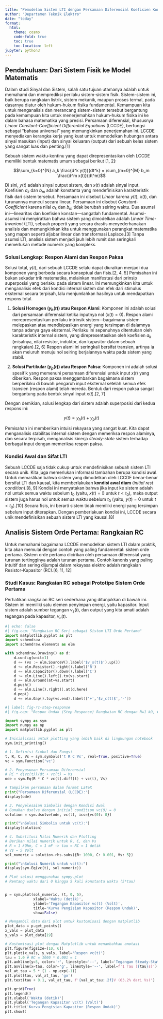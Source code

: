```yaml
---
title: "Pemodelan Sistem LTI dengan Persamaan Diferensial Koefisien Konstan (LCCDE)"
author: "Departemen Teknik Elektro"
date: "today"
format:
  html:
    theme: cosmo
    code-fold: true
    toc: true
    toc-location: left
jupyter: python3
---
```


## Pendahuluan: Dari Sistem Fisik ke Model Matematis

Dalam studi Sinyal dan Sistem, salah satu tujuan utamanya adalah untuk memahami dan memprediksi perilaku sistem-sistem fisik. Sistem-sistem ini, baik berupa rangkaian listrik, sistem mekanik, maupun proses termal, pada dasarnya diatur oleh hukum-hukum fisika fundamental. Kemampuan kita untuk menganalisis dan merancang sistem-sistem tersebut bergantung pada kemampuan kita untuk menerjemahkan hukum-hukum fisika ini ke dalam bahasa matematika yang presisi. Persamaan diferensial, khususnya *Linear Constant-Coefficient Differential Equations* (LCCDE), berfungsi sebagai "bahasa universal" yang memungkinkan penerjemahan ini. LCCDE menyediakan kerangka kerja yang kuat untuk memodelkan hubungan antara sinyal masukan (input) dan sinyal keluaran (output) dari sebuah kelas sistem yang sangat luas dan penting.[1]

Sebuah sistem waktu-kontinu yang dapat direpresentasikan oleh LCCDE memiliki bentuk matematis umum sebagai berikut [1, 2]:

$$\sum_{k=0}^{N} a_k \frac{d^k y(t)}{dt^k} = \sum_{m=0}^{M} b_m \frac{d^m x(t)}{dt^m}$$

Di sini, $y(t)$ adalah sinyal output sistem, dan $x(t)$ adalah sinyal input. Koefisien $a_k$ dan $b_m$ adalah konstanta yang mendefinisikan karakteristik fisik dari sistem tersebut. Persamaan ini disebut *Linear* karena $y(t)$, $x(t)$, dan turunannya muncul secara linear. Persamaan ini disebut *Constant-Coefficient* karena nilai $a_k$ dan $b_m$ tidak berubah seiring waktu. Dua asumsi ini—linearitas dan koefisien konstan—sangatlah fundamental. Asumsi-asumsi ini menyiratkan bahwa sistem yang dimodelkan adalah *Linear Time-Invariant* (LTI), sebuah properti yang secara drastis menyederhanakan analisis dan memungkinkan kita untuk menggunakan perangkat matematika yang mapan seperti aljabar linear dan transformasi Laplace.[3] Tanpa asumsi LTI, analisis sistem menjadi jauh lebih rumit dan seringkali memerlukan metode numerik yang kompleks.

### Solusi Lengkap: Respon Alami dan Respon Paksa

Solusi total, $y(t)$, dari sebuah LCCDE selalu dapat diuraikan menjadi dua komponen yang berbeda secara konseptual dan fisis.[2, 4, 5] Pemisahan ini bukan sekadar trik matematika, melainkan manifestasi dari prinsip superposisi yang berlaku pada sistem linear. Ini memungkinkan kita untuk menganalisis efek dari kondisi internal sistem dan efek dari stimulus eksternal secara terpisah, lalu menjumlahkan hasilnya untuk mendapatkan respons total.

1.  **Solusi Homogen ($y_h(t)$) atau Respon Alami**: Komponen ini adalah solusi dari persamaan diferensial ketika inputnya nol ($x(t) = 0$). Respon alami merepresentasikan perilaku intrinsik sistem—bagaimana sistem melepaskan atau mendisipasikan energi yang tersimpan di dalamnya tanpa adanya gaya eksternal. Perilaku ini sepenuhnya ditentukan oleh karakteristik internal sistem, yang direpresentasikan oleh koefisien $a_k$ (misalnya, nilai resistor, induktor, dan kapasitor dalam sebuah rangkaian).[2, 6] Respon alami ini seringkali bersifat transien, artinya ia akan meluruh menuju nol seiring berjalannya waktu pada sistem yang stabil.

2.  **Solusi Partikular ($y_p(t)$) atau Respon Paksa**: Komponen ini adalah solusi spesifik yang memenuhi persamaan diferensial untuk input $x(t)$ yang diberikan. Respon paksa menggambarkan bagaimana sistem berperilaku di bawah pengaruh input eksternal setelah semua efek transien (respon alami) telah mereda. Bentuk dari respon paksa sangat bergantung pada bentuk sinyal input $x(t)$.[2, 7]

Dengan demikian, solusi lengkap dari sistem adalah superposisi dari kedua respons ini:

$$y(t) = y_h(t) + y_p(t)$$

Pemisahan ini memberikan intuisi rekayasa yang sangat kuat. Kita dapat menganalisis stabilitas internal sistem dengan memeriksa respon alaminya, dan secara terpisah, menganalisis kinerja *steady-state* sistem terhadap berbagai input dengan memeriksa respon paksa.

### Kondisi Awal dan Sifat LTI

Sebuah LCCDE saja tidak cukup untuk mendefinisikan sebuah sistem LTI secara unik. Kita juga memerlukan informasi tambahan berupa kondisi awal. Untuk memastikan bahwa sistem yang dimodelkan oleh LCCDE benar-benar bersifat LTI dan kausal, kita memberlakukan **kondisi awal diam** (*initial rest condition*).[8, 9] Kondisi ini menyatakan bahwa jika input ke sistem adalah nol untuk semua waktu sebelum $t_0$ (yaitu, $x(t) = 0$ untuk $t < t_0$), maka output sistem juga harus nol untuk semua waktu sebelum $t_0$ (yaitu, $y(t) = 0$ untuk $t < t_0$).[10] Secara fisis, ini berarti sistem tidak memiliki energi yang tersimpan sebelum input diterapkan. Dengan pemberlakuan kondisi ini, LCCDE secara unik mendefinisikan sebuah sistem LTI yang kausal.[8]

## Analisis Sistem Orde Pertama: Rangkaian RC

Untuk memahami bagaimana LCCDE memodelkan sistem LTI dalam praktik, kita akan memulai dengan contoh yang paling fundamental: sistem orde pertama. Sistem orde pertama dicirikan oleh persamaan diferensial yang turunan tertingginya adalah turunan pertama. Contoh kanonis yang paling intuitif dan sering dijumpai dalam rekayasa elektro adalah rangkaian Resistor-Kapasitor (RC).[6, 11, 12]

### Studi Kasus: Rangkaian RC sebagai Prototipe Sistem Orde Pertama

Perhatikan rangkaian RC seri sederhana yang ditunjukkan di bawah ini. Sistem ini memiliki satu elemen penyimpan energi, yaitu kapasitor. Input sistem adalah sumber tegangan $v_s(t)$, dan output yang kita amati adalah tegangan pada kapasitor, $v_c(t)$.

```python
#| echo: false
#| fig-cap: "Rangkaian RC Seri sebagai Sistem LTI Orde Pertama"
import matplotlib.pyplot as plt
import schemdraw
import schemdraw.elements as elm

with schemdraw.Drawing() as d:
    d.config(unit=1)
    d += (vs := elm.SourceV().label('$v_s(t)$').up())
    d += elm.Resistor().right().label('R')
    d += elm.Capacitor().down().label('C')
    d += elm.Line().left().to(vs.start)
    d += elm.Ground(at=vs.start)
    d.push()
    d += elm.Line().right().at(d.here)
    d.pop()
    d += elm.Gap().toy(vs.end).label(['+','$v_c(t)$','-'])
```
```python
#| label: fig-rc-step-response
#| fig-cap: "Respon Undak (Step Response) Rangkaian RC dengan R=1 kΩ, C=1 mF, dan Vs=5 V"

import sympy as sym
import numpy as np
import matplotlib.pyplot as plt

# Inisialisasi untuk plotting yang lebih baik di lingkungan notebook
sym.init_printing()

# 1. Definisi Simbol dan Fungsi
t, R, C, Vs = sym.symbols('t R C Vs', real=True, positive=True)
vc = sym.Function('vc')

# 2. Penyusunan Persamaan Diferensial
# RC * d(vc(t))/dt + vc(t) = Vs
ode = sym.Eq(R * C * vc(t).diff(t) + vc(t), Vs)

# Tampilkan persamaan dalam format LaTeX
print("Persamaan Diferensial (LCCDE):")
display(ode)

# 3. Penyelesaian Simbolis dengan Kondisi Awal
# Gunakan dsolve dengan initial condition vc(0) = 0
solution = sym.dsolve(ode, vc(t), ics={vc(0): 0})

print("\nSolusi Simbolis untuk vc(t):")
display(solution)

# 4. Substitusi Nilai Numerik dan Plotting
# Berikan nilai numerik untuk R, C, dan Vs
# R = 1 kOhm, C = 1 mF -> tau = RC = 1 detik
# Vs = 5 Volt
sol_numeric = solution.rhs.subs({R: 1000, C: 0.001, Vs: 5})

print("\nSolusi Numerik untuk vc(t):")
display(sym.Eq(vc(t), sol_numeric))

# Plot solusi menggunakan sympy.plot
# Rentang waktu dari 0 hingga 5 kali konstanta waktu (5*tau)


p = sym.plot(sol_numeric, (t, 0, 5),
             xlabel='Waktu (detik)',
             ylabel='Tegangan Kapasitor vc(t) (Volt)',
             title='Kurva Pengisian Kapasitor (Respon Undak)',
             show=False)

# Mengambil data dari plot untuk kustomisasi dengan matplotlib
plot_data = p.get_points()
x_vals = plot_data
y_vals = plot_data[19]

# Kustomisasi plot dengan Matplotlib untuk menambahkan anotasi
plt.figure(figsize=(10, 6))
plt.plot(x_vals, y_vals, label='Respon vc(t)')
tau = 1.0 # RC = 1000 * 0.001 = 1
plt.axhline(y=5, color='r', linestyle='--', label='Tegangan Steady-State (Vs = 5V)')
plt.axvline(x=tau, color='g', linestyle='--', label=f'1 Tau ({tau}s)')
val_at_tau = 5 * (1 - np.exp(-1))
plt.plot(tau, val_at_tau, 'go')
plt.text(tau + 0.1, val_at_tau, f'{val_at_tau:.2f}V (63.2% dari Vs)')

plt.grid(True)
plt.legend()
plt.xlabel('Waktu (detik)')
plt.ylabel('Tegangan Kapasitor vc(t) (Volt)')
plt.title('Kurva Pengisian Kapasitor (Respon Undak)')
plt.show()

```